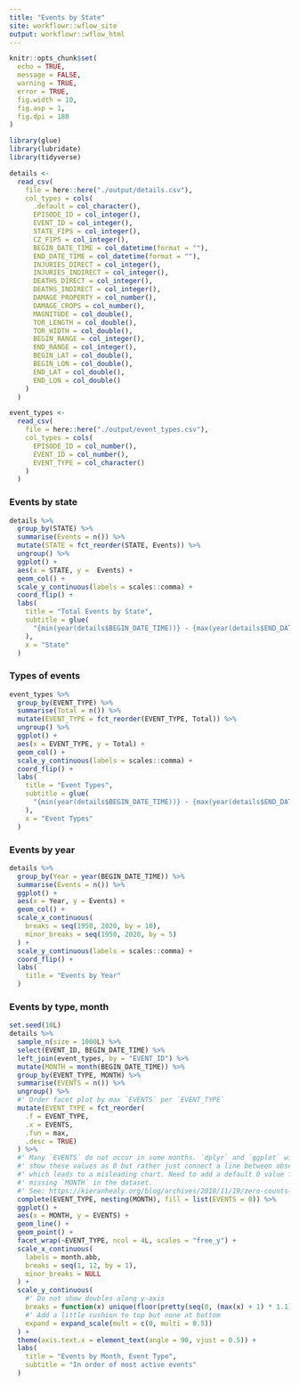```yaml
---
title: "Events by State"
site: workflowr::wflow_site
output: workflowr::wflow_html
---
```


```r
knitr::opts_chunk$set(
  echo = TRUE, 
  message = FALSE, 
  warning = TRUE, 
  error = TRUE, 
  fig.width = 10, 
  fig.asp = 1, 
  fig.dpi = 180
)
```

```r
library(glue)
library(lubridate)
library(tidyverse)
```

```r
details <- 
  read_csv(
    file = here::here("./output/details.csv"), 
    col_types = cols(
      .default = col_character(),
      EPISODE_ID = col_integer(), 
      EVENT_ID = col_integer(),
      STATE_FIPS = col_integer(),
      CZ_FIPS = col_integer(),
      BEGIN_DATE_TIME = col_datetime(format = ""),
      END_DATE_TIME = col_datetime(format = ""),
      INJURIES_DIRECT = col_integer(),
      INJURIES_INDIRECT = col_integer(),
      DEATHS_DIRECT = col_integer(),
      DEATHS_INDIRECT = col_integer(),
      DAMAGE_PROPERTY = col_number(),
      DAMAGE_CROPS = col_number(),
      MAGNITUDE = col_double(),
      TOR_LENGTH = col_double(),
      TOR_WIDTH = col_double(),
      BEGIN_RANGE = col_integer(),
      END_RANGE = col_integer(),
      BEGIN_LAT = col_double(),
      BEGIN_LON = col_double(),
      END_LAT = col_double(),
      END_LON = col_double()
    )
  )

event_types <- 
  read_csv(
    file = here::here("./output/event_types.csv"), 
    col_types = cols(
      EPISODE_ID = col_number(), 
      EVENT_ID = col_number(), 
      EVENT_TYPE = col_character()
    )
  )
```

### Events by state

```r
details %>% 
  group_by(STATE) %>% 
  summarise(Events = n()) %>% 
  mutate(STATE = fct_reorder(STATE, Events)) %>% 
  ungroup() %>% 
  ggplot() + 
  aes(x = STATE, y =  Events) + 
  geom_col() + 
  scale_y_continuous(labels = scales::comma) + 
  coord_flip() + 
  labs(
    title = "Total Events by State", 
    subtitle = glue(
      "{min(year(details$BEGIN_DATE_TIME))} - {max(year(details$END_DATE_TIME))}"
    ), 
    x = "State"
  )
```

### Types of events

```r
event_types %>% 
  group_by(EVENT_TYPE) %>% 
  summarise(Total = n()) %>% 
  mutate(EVENT_TYPE = fct_reorder(EVENT_TYPE, Total)) %>% 
  ungroup() %>% 
  ggplot() + 
  aes(x = EVENT_TYPE, y = Total) + 
  geom_col() + 
  scale_y_continuous(labels = scales::comma) + 
  coord_flip() + 
  labs(
    title = "Event Types", 
    subtitle = glue(
      "{min(year(details$BEGIN_DATE_TIME))} - {max(year(details$END_DATE_TIME))}"
    ), 
    x = "Event Types"
  )
```

### Events by year

```r
details %>% 
  group_by(Year = year(BEGIN_DATE_TIME)) %>% 
  summarise(Events = n()) %>% 
  ggplot() + 
  aes(x = Year, y = Events) + 
  geom_col() + 
  scale_x_continuous(
    breaks = seq(1950, 2020, by = 10), 
    minor_breaks = seq(1950, 2020, by = 5)
  ) +
  scale_y_continuous(labels = scales::comma) + 
  coord_flip() + 
  labs(
    title = "Events by Year"
  )
```

### Events by type, month

```r
set.seed(10L)
details %>% 
  sample_n(size = 1000L) %>% 
  select(EVENT_ID, BEGIN_DATE_TIME) %>% 
  left_join(event_types, by = "EVENT_ID") %>% 
  mutate(MONTH = month(BEGIN_DATE_TIME)) %>% 
  group_by(EVENT_TYPE, MONTH) %>% 
  summarise(EVENTS = n()) %>% 
  ungroup() %>% 
  #' Order facet plot by max `EVENTS` per `EVENT_TYPE`
  mutate(EVENT_TYPE = fct_reorder(
    .f = EVENT_TYPE, 
    .x = EVENTS, 
    .fun = max, 
    .desc = TRUE)
  ) %>% 
  #' Many `EVENTS` do not occur in some months. `dplyr` and `ggplot` will not 
  #' show these values as 0 but rather just connect a line between observations 
  #' which leads to a misleading chart. Need to add a default 0 value for every 
  #' missing `MONTH` in the dataset.
  #' See: https://kieranhealy.org/blog/archives/2018/11/19/zero-counts-in-dplyr/
  complete(EVENT_TYPE, nesting(MONTH), fill = list(EVENTS = 0)) %>% 
  ggplot() + 
  aes(x = MONTH, y = EVENTS) + 
  geom_line() + 
  geom_point() + 
  facet_wrap(~EVENT_TYPE, ncol = 4L, scales = "free_y") + 
  scale_x_continuous(
    labels = month.abb, 
    breaks = seq(1, 12, by = 1), 
    minor_breaks = NULL
  ) +
  scale_y_continuous(
    #' Do not show doubles along y-axis
    breaks = function(x) unique(floor(pretty(seq(0, (max(x) + 1) * 1.1)))), 
    #' Add a little cushion to top but none at bottom
    expand = expand_scale(mult = c(0, multi = 0.5))
  ) +
  theme(axis.text.x = element_text(angle = 90, vjust = 0.5)) + 
  labs(
    title = "Events by Month, Event Type", 
    subtitle = "In order of most active events"
  )
```

